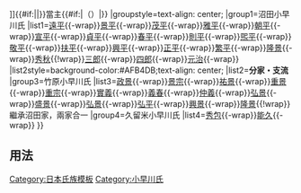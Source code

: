 {{Navbox
|name=小早川氏歷代當主
|title=[[file:Hidari mitsudomoe.svg|20px|左三巴紋]][[小早川氏|{{#if:{{{1|}}}|{{{1|}}}|小早川氏}}]]{{#if:{{{3|}}}|{{{3|}}}|}}當主{{#if:{{{2|}}}|（{{{2|}}}）|}}
|groupstyle=text-align: center;
|group1=沼田小早川氏
|list1={{Nowrap begin}}[[土肥遠平|遠平]]{{-wrap}}[[小早川景平|景平]]{{-wrap}}[[小早川茂平|茂平]]{{-wrap}}[[小早川雅平|雅平]]{{-wrap}}[[小早川朝平|朝平]]{{-wrap}}[[小早川宣平|宣平]]{{-wrap}}[[小早川貞平|貞平]]{{-wrap}}[[小早川春平|春平]]{{-wrap}}[[小早川則平|則平]]{{-wrap}}[[小早川煕平|煕平]]{{-wrap}}[[小早川敬平|敬平]]{{-wrap}}[[小早川扶平|扶平]]{{-wrap}}[[小早川興平|興平]]{{-wrap}}[[小早川正平|正平]]{{-wrap}}[[小早川繁平|繁平]]{{-wrap}}[[小早川隆景|隆景]]{{-wrap}}[[小早川秀秋|秀秋]]{{!wrap}}[[小早川三郎|三郎]]{{-wrap}}[[小早川四郎|四郎]]{{-wrap}}[[小早川元治|元治]]{{-wrap}}{{Nowrap end}}
|list2style=background-color:#AFB4DB;text-align: center;
|list2='''分家・支流'''
|group3=竹原小早川氏
|list3={{Nowrap begin}}[[小早川政景|政景]]{{-wrap}}[[小早川景宗|景宗]]{{-wrap}}[[小早川祐景|祐景]]{{-wrap}}[[小早川重景|重景]]{{-wrap}}[[小早川重宗|重宗]]{{-wrap}}[[小早川實義|實義]]{{-wrap}}[[小早川義春|義春]]{{-wrap}}[[小早川仲義|仲義]]{{-wrap}}[[小早川弘景 (第九代當主)|弘景]]{{-wrap}}[[小早川盛景|盛景]]{{-wrap}}[[小早川弘景 (第十一代當主)|弘景]]{{-wrap}}[[小早川弘平|弘平]]{{-wrap}}[[小早川興景|興景]]{{-wrap}}{{Nowrap end}}[[小早川隆景|隆景]]{{!wrap}}繼承沼田家，兩家合一{{Nowrap end}}
|group4=久留米小早川氏
|list4={{Nowrap begin}}[[毛利秀包|秀包]]{{-wrap}}[[小早川能久|能久]]{{-wrap}}{{Nowrap end}}
}}<noinclude>

==用法==
{{小早川氏歷代當主|家名|在任年|代數}}
[[Category:日本氏族模板]]
[[Category:小早川氏]]
</noinclude>